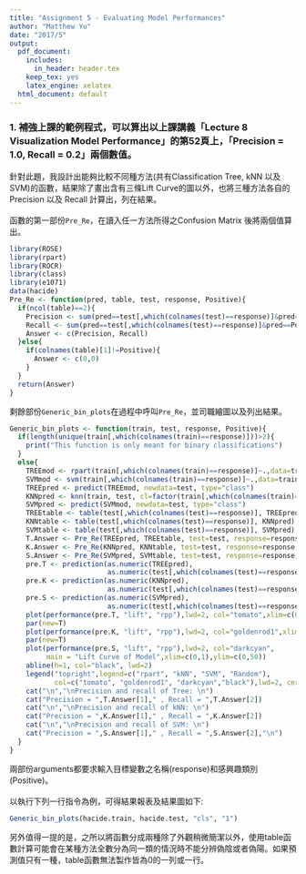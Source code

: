---
title: "Assignment 5 - Evaluating Model Performances"
author: "Matthew Yu"
date: "2017/5"
output:
  pdf_document:
    includes:
      in_header: header.tex
    keep_tex: yes
    latex_engine: xelatex
  html_document: default
---


### 1. 補強上課的範例程式，可以算出以上課講義「Lecture 8 Visualization Model Performance」的第52頁上，「Precision = 1.0, Recall = 0.2」兩個數值。

針對此題，我設計出能夠比較不同種方法(共有Classification Tree, kNN 以及 SVM)的函數，結果除了畫出含有三條Lift Curve的圖以外，也將三種方法各自的Precision 以及 Recall 計算出，列在結果。\
\
函數的第一部份`Pre_Re`，在讀入任一方法所得之Confusion Matrix 後將兩個值算出。
```{r}
library(ROSE)
library(rpart)
library(ROCR)
library(class)
library(e1071)
data(hacide)
Pre_Re <- function(pred, table, test, response, Positive){
  if(ncol(table)==2){
    Precision <- sum(pred==test[,which(colnames(test)==response)]&pred==Positive)/(sum(pred==test[,which(colnames(test)==response)]&pred==Positive)+sum(test[,which(colnames(test)==response)]!=Positive&pred==Positive))
    Recall <- sum(pred==test[,which(colnames(test)==response)]&pred==Positive)/(sum(pred==test[,which(colnames(test)==response)]&pred==Positive)+sum(test[,which(colnames(test)==response)]==Positive&pred!=Positive))
    Answer <- c(Precision, Recall)
  }else{
    if(colnames(table)[1]!=Positive){
      Answer <- c(0,0)
    }
  }
  return(Answer)
}
```


剩餘部份`Generic_bin_plots`在過程中呼叫`Pre_Re`，並司職繪圖以及列出結果。
```{r}
Generic_bin_plots <- function(train, test, response, Positive){
  if(length(unique(train[,which(colnames(train)==response)]))>2){
    print("This function is only meant for binary classifications")
  }
  else{
    TREEmod <- rpart(train[,which(colnames(train)==response)]~.,data=train[,-which(colnames(train)==response)])
    SVMmod <- svm(train[,which(colnames(train)==response)]~.,data=train[,-which(colnames(train)==response)])
    TREEpred <- predict(TREEmod, newdata=test, type="class")
    KNNpred <- knn(train, test, cl=factor(train[,which(colnames(train)==response)]))
    SVMpred <- predict(SVMmod, newdata=test, type="class")
    TREEtable <- table(test[,which(colnames(test)==response)], TREEpred)
    KNNtable <- table(test[,which(colnames(test)==response)], KNNpred)
    SVMtable <- table(test[,which(colnames(test)==response)], SVMpred)
    T.Answer <- Pre_Re(TREEpred, TREEtable, test=test, response=response, Positive=Positive)
    K.Answer <- Pre_Re(KNNpred, KNNtable, test=test, response=response, Positive=Positive)
    S.Answer <- Pre_Re(SVMpred, SVMtable, test=test, response=response, Positive=Positive)
    pre.T <- prediction(as.numeric(TREEpred),
                        as.numeric(test[,which(colnames(test)==response)]))
    pre.K <- prediction(as.numeric(KNNpred),
                        as.numeric(test[,which(colnames(test)==response)]))
    pre.S <- prediction(as.numeric(SVMpred),
                        as.numeric(test[,which(colnames(test)==response)]))
    plot(performance(pre.T, "lift", "rpp"),lwd=2, col="tomato",xlim=c(0,1),ylim=c(0,50))
    par(new=T)
    plot(performance(pre.K, "lift", "rpp"),lwd=2, col="goldenrod1",xlim=c(0,1),ylim=c(0,50))
    par(new=T)
    plot(performance(pre.S, "lift", "rpp"),lwd=2, col="darkcyan",
         main = "Lift Curve of Model",xlim=c(0,1),ylim=c(0,50))
    abline(h=1, col="black", lwd=2)
    legend("topright",legend=c("rpart", "kNN", "SVM", "Random"),
           col=c("tomato", "goldenrod1", "darkcyan","black"),lwd=2, cex=0.7)
    cat("\n","\nPrecision and recall of Tree: \n")
    cat("Precision = ",T.Answer[1]," , Recall = ",T.Answer[2])
    cat("\n","\nPrecision and recall of kNN: \n")
    cat("Precision = ",K.Answer[1]," , Recall = ",K.Answer[2])
    cat("\n","\nPrecision and recall of SVM: \n")
    cat("Precision = ",S.Answer[1]," , Recall = ",S.Answer[2],"\n")
  }
}
```
兩部份arguments都要求輸入目標變數之名稱(response)和感興趣類別(Positive)。\
\
以執行下列一行指令為例，可得結果報表及結果圖如下:
```{r}
Generic_bin_plots(hacide.train, hacide.test, "cls", "1")

```
另外值得一提的是，之所以將函數分成兩種除了外觀稍微簡潔以外，使用table函數計算可能會在某種方法全數分為同一類的情況時不能分辨偽陰或者偽陽。如果預測值只有一種，table函數無法製作皆為0的一列或一行。
